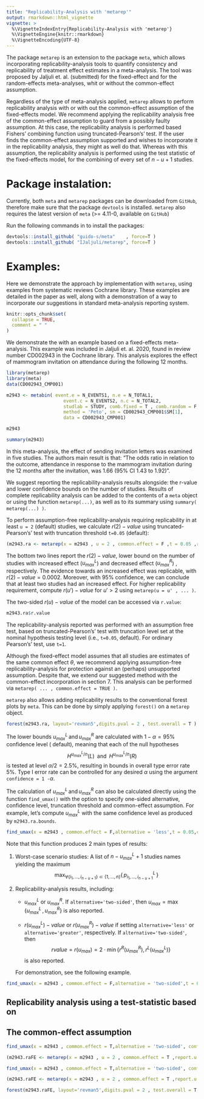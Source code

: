 ```yaml
---
title: "Replicability-Analysis with 'metarep'"
output: rmarkdown::html_vignette
vignette: >
  %\VignetteIndexEntry{Replicability-Analysis with 'metarep'}
  %\VignetteEngine{knitr::rmarkdown}
  %\VignetteEncoding{UTF-8}
---
```


The package `metarep` is an extension to the package `meta`, which allows incorporating replicability-analysis tools to quantify consistency and replicability of treatment effect estimates in a meta-analysis. The tool was proposed by Jaljuli et. al. (submitted) for the fixed-effect and for the random-effects meta-analyses, whit or without the common-effect assumption. 

Regardless of the type of meta-analysis applied, `metarep` allows to perform replicability analysis with or with out the common-effect assumption of the fixed-effects model. We recommend applying the replicability analysis free of the common-effect assumption to guard from a possibly faulty assumption. At this case, the replicability analysis is performed based Fishers' combining function using truncated-Pearson's' test. 
If the user finds the common-effect assumption supported and wishes to incorporate it in the replicability analysis, they might as well do that. Whereas with this assumption, the replicability analysis is performed using the test statistic of the fixed-effects model, for the combining of every set of $n-u+1$ studies. 

# Package instalation: 
Currently, both `meta` and `metarep` packages can be downloaded from `GitHub`, therefore make sure that the package `devtools` is installed. `metarep` also requires the latest version of `meta` (>= 4.11-0, available on `GitHub`)

Run the following commands in \code{console} to install the packages: 
```r
devtools::install_github( "guido-s/meta"    , force=T )
devtools::install_github( "IJaljuli/metarep", force=T )
```
# Examples:
Here we demonstrate the approach  by implementation  with `metarep`, using examples from systematic reviews Cochrane library. These examples are detailed in the paper as well, along with a demonstration of a way to incorporate our suggestions in standard meta-analysis reporting system.
```r
knitr::opts_chunk$set(
  collapse = TRUE,
  comment = " "
)
```

We demonstrate the with an example based on a fixed-effects meta-analysis. This example was included in Jaljuli et. al. 2020, found in review number CD002943 in the Cochrane library. This analysis explores the effect of mammogram invitation on attendance during the following 12 months.

```r
library(metarep)
library(meta)
data(CD002943_CMP001)

m2943 <- metabin( event.e = N_EVENTS1, n.e = N_TOTAL1, 
                     event.c = N_EVENTS2, n.c = N_TOTAL2,
                     studlab = STUDY, comb.fixed = T , comb.random = F,
                     method = 'Peto', sm = CD002943_CMP001$SM[1],
                     data = CD002943_CMP001)

m2943

summary(m2943)
```


In this meta-analysis, the effect of sending invitation letters was examined in five studies. The authors main result is that: "The odds ratio in relation to the outcome, attendance in response to the mammogram invitation during the 12 months after the invitation, was 1.66 (95% CI 1.43 to 1.92)". 

We suggest reporting the replicability-analysis results alongside: the r-value and lower confidence bounds on the number of studies. 
Results of complete replicability analysis can be added to the contents of a `meta` object or using the function `metarep(...)`, as well as to its summary using `summary( metarep(...) )`. 

To perform assumption-free replicability-analysis requiring replicability in at least `u = 2` (default) studies, we calculate $r(2)-value$ using truncated-Pearson's' test with truncation threshold `t=0.05` (default):


```r
(m2943.ra <- metarep(x = m2943 , u = 2 , common.effect = F ,t = 0.05 ,report.u.max = T))
```
The bottom two lines report the $r(2)-value$, lower bound on the number of studies with increased effect ($u^L_{max}$) and decreased effect ($u^R_{max}$) , respectively. 
The evidence towards an increased effect was replicable, with $r(2) − value = 0.0002$. Moreover, with $95\%$ confidence, we can conclude that at least two studies had an increased effect.
For higher replicability requirement, compute $r(u')-value$ for $u'>2$ using `metarep(u = u' , ... )`.

The two-sided $r(u)-value$ of the model can be accessed via `r.value`: 
```r
m2943.ra$r.value
```

The replicability-analysis reported was performed with an assumption free test, based on truncated-Pearson's' test with truncation level set at the nominal hypothesis testing level (i.e., `t=0.05`, default). For ordinary Pearson's' test, use `t=1`. 

Although the fixed-effect model assumes that all studies are estimates of the same common effect $\theta$, we recommend applying assumption-free replicability-analysis for protection against an (perhaps) unsupported assumption. Despite that, we extend our suggested method with the common-effect incorporation in section 7. This analysis can be performed via `metarep( ... , common.effect = TRUE )`.

`metarep` also allows adding replicability results to the conventional forest plots by `meta`. This can be done by simply applying `forest()` on a `metarep` object. 


```r
forest(m2943.ra, layout='revman5',digits.pval = 2 , test.overall = T )
```


<!-- The computation of lower bounds on number of studies with replicability of increased \& decreased effects can be suppressed using `metarep( ... , report.u.max = FALSE )` -->


<!-- ```{r remove_bounds, fig.width=8.5, fig.height=3} -->
<!-- forest( metarep(x = m2943, report.u.max = F ), -->
<!--               layout='revman5',digits.pval = 2 , test.overall = T ) -->
<!-- ``` -->


The lower bounds $u^L_{max} \, \text{and} \, u^R_{max}$ are calculated with $1-\alpha = 95\%$ confidence level ( default), meaning that each of the null hypotheses $$H^{u^L_{max}/n}(L) \;\; \text{and}\;\; H^{u^L_{max}/n}(R)$$ is tested at level $\alpha /2 = 2.5\%$, resulting in bounds in overall type error rate $5\%$. Type I error rate can be controlled for any desired $\alpha$ using the argument `confidence = 1 - `$\alpha$.

<!-- Setting `report.u.max = FALSE` can save time when one is only interested in exctracting the $r(u)-value$. The algorithm for computing $u^L_{max} \, \text{and} \, u^R_{max}$ with no assumptions has low complexity of $O( n )$ ( $n$ is the number of studies in the meta-analysis), but it can be quite much when one is performing large amount of replicability analyses at once. However, the computation of these bounds takes $O(2^n)$ if coercing the  $common-effect$ assumption in to the replicability-analysis. -->

The calculation of $u^L_{max} \, \text{and} \, u^R_{max}$ can also be calculated directly using the function `find_umax()` with the option to specify one-sided alternative, confidence level, truncation threshold and common-effect assumption.
For example, let's compute $u^L_{max}$ with the same confidence level as produced by `m2943.ra.bounds`. 
```r
find_umax(x = m2943 , common.effect = F,alternative = 'less',t = 0.05,confidence = 0.975)
```
Note that this function produces 2 main types of results: 

1. Worst-case scenario studies: A list  of $n-u_{max}^L+1$  studies names yielding the maximum
    $$\max_{\forall \{i_1,\dots , i_{n-u+1}\} \subset \{1,\dots , n\} } \{\,p^L_{i_1,\dots , i_{n-u+1}}\,\}$$
1. Replicability-analysis results, including: 

    * $u^L_{max}$ or $u^R_{max}$. If `alternative='two-sided'`, then $u_{max}=\max\{u^L_{max}\, , \, u^R_{max}\}$ is also reported.
    
    * $r(u_{max}^L)-value$ or $r(u_{max}^R)-value$  if setting `alternative='less'` or `alternative='greater'`, respectively.
      If `alternative='two-sided'`, then $$rvalue = r(u_{max}) = 2\cdot\min\{r^R(u_{max}^R) , r^L(u_{max}^L) \}$$ is also reported.
    
    For demonstration, see the following example. 
    
```r
find_umax(x = m2943 , common.effect = F,alternative = 'two-sided',t = 0.05,confidence = 0.95)
```


## Replicability analysis using a test-statistic based on
## The common-effect  assumption

```r
find_umax(x = m2943 , common.effect = T,alternative = 'two-sided', confidence = 0.95)

(m2943.raFE <- metarep(x = m2943 , u = 2 , common.effect = T ,report.u.max = T))


```



```r
find_umax(x = m2943 , common.effect = T,alternative = 'two-sided', confidence = 0.95)

(m2943.raFE <- metarep(x = m2943 , u = 2 , common.effect = T ,report.u.max = T))

forest(m2943.raFE, layout='revman5',digits.pval = 2 , test.overall = T )
```

